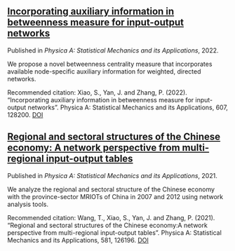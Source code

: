 ## [Incorporating auxiliary information in betweenness measure for input-output networks](publication/xiao2022incorporating.qmd)

Published in *Physica A: Statistical Mechanics and its Applications*, 2022.

We propose a novel betweenness centrality measure that incorporates available
node-specific auxiliary information for weighted, directed networks.

Recommended citation:
Xiao, S., Yan, J. and Zhang, P. (2022).
"Incorporating auxiliary information in betweenness measure for input-output networks".
Physica A: Statistical Mechanics and its Applications, 607, 128200.
[DOI](https://doi.org/10.1016/j.physa.2022.128200)


## [Regional and sectoral structures of the Chinese economy: A network perspective from multi-regional input-output tables](publication/wang2021regional.qmd)

Published in *Physica A: Statistical Mechanics and its Applications*, 2021.

We analyze the regional and sectoral structure of the Chinese economy with the province-sector
MRIOTs of China in 2007 and 2012 using network analysis tools.

Recommended citation:
Wang, T., Xiao, S., Yan, J. and Zhang, P. (2021).
"Regional and sectoral structures of the Chinese economy:A network perspective from multi-regional input-output tables".
Physica A: Statistical Mechanics and its Applications, 581, 126196.
[DOI](https://doi.org/10.1016/j.physa.2021.126196)

